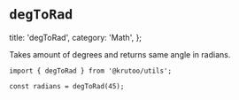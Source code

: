 # `degToRad`

  title: 'degToRad',
  category: 'Math',
};

Takes amount of degrees and returns same angle in radians.

```tsx
import { degToRad } from '@krutoo/utils';

const radians = degToRad(45);
```
